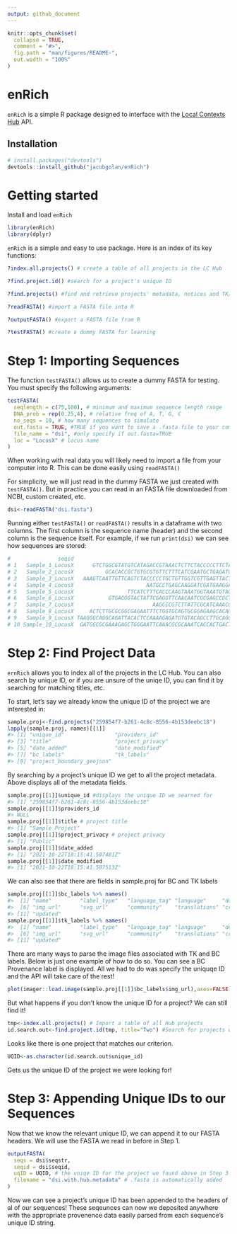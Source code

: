 ```yaml
---
output: github_document
---
```


<!-- README.md is generated from README.Rmd. Please edit that file -->

```r
knitr::opts_chunk$set(
  collapse = TRUE,
  comment = "#>",
  fig.path = "man/figures/README-",
  out.width = "100%"
)
```

# enRich

<!-- badges: start -->
<!-- badges: end -->

`enRich` is a simple R package designed to interface with the [Local Contexts Hub](https://localcontexts.org/tk-label-hub/) API.

## Installation

``` r
# install.packages("devtools")
devtools::install_github("jacobgolan/enRich")
```

# Getting started

Install and load `enRich`

```r
library(enRich)
library(dplyr)
```

`enRich` is a simple and easy to use package. Here is an index of its key functions:


```r
?index.all.projects() # create a table of all projects in the LC Hub

?find.project.id() #search for a project's unique ID

?find.projects() #find and retrieve projects' metadata, notices and TK/BC labels

?readFASTA() #import a FASTA file into R

?outputFASTA() #export a FASTA file from R

?testFASTA() #create a dummy FASTA for learning
```

# **Step 1**: Importing Sequences
The function `testFASTA()` allows us to create a dummy FASTA for testing. You must specify the following arguments:

```r
testFASTA(
  seqlength = c(75,100), # minimum and maximum sequence length range
  DNA_prob = rep(0.25,4), # relative freq of A, T, G, C
  no_seqs = 10, # how many sequences to simulate
  out.fasta = TRUE, #TRUE if you want to save a .fasta file to your computer
  file_name = "dsi", #only specify if out.fasta=TRUE
  loc = "LocusX" # locus name
)
```

When working with real data you will likely need to import a file from your computer into R. This can be done easily using `readFASTA()`

For simplicity, we will just read in the dummy FASTA we just created with `testFASTA()`. But in practice you can read in an FASTA file downloaded from NCBI, custom created, etc.

```r
dsi<-readFASTA("dsi.fasta")

```
Running either `testFASTA()` or `readFASTA()` results in a dataframe with two columns. The first column is the sequence name (header) and the second column is the sequence itself. For example, if we run `print(dsi)` we can see how sequences are stored:

```r
#               seqid                                                                                               seqstr
# 1   Sample_1_LocusX      GTCTGGCGTATGTCATAGACCGTAAACTCTTCTACCCCCTTCTAGACATATGTTGCGACACCCTACGGCACTGTCTGGATGAGGGCCACGAAAGG
# 2   Sample_2_LocusX          GCACACCGCTGTGCGTGTTCTTTCATCGAATGCTGAGATCCCTCGAAGTTGCCCTGCCAAAGCGTGCCCCACCTACCCCTAGTGTGACAAT
# 3   Sample_3_LocusX   AAAGTCAATTGTTCAGTCTACCCCCTGCTGTTGGTCGTTGAGTTACTTTGATAGTGGAGATGTACGGCAATAAGTGTCATTGTATGATAACGAGCTAG
# 4   Sample_4_LocusX                       AATGCCTGAGCAAGGATCGATGAAGGACCCAATAGACTCGGCAACGACCCGGGATTCTACCCACACATCCTGTGGGTT
# 5   Sample_5_LocusX                 TTCATCTTTCACCCAAGTAAATGGTAAATGTAGCATCTTGCAACTTTATCTTGAGTGGCGAGGTATATGCAGTGTTGTTTTTGC
# 6   Sample_6_LocusX           GTGAGGGTACTATTCGAGGTTCAACAATCGCGAGCCGCTTCAGCCCCAGCAATCCCGTTTGGGAGCGACTCGCGCTCGGGAAGATAGCGA
# 7   Sample_7_LocusX                         AAGCCCGTCTTATTCGCATCAAACCAAGCGAATTTACTGGTTCACGCATCATTCTGGTCATGCGAGTCCTGAACTA
# 8   Sample_8_LocusX     ACTCTTGCGCGGCGAGAATTTCTGGTGCAGTGCGGAGAAGCACAGCCCAACCCGTCCTCCGTAAAATGTACAGTAGGGGTAGTGGTTTCTTCGCTC
# 9   Sample_9_LocusX TAAGGGCAGGCAGATTACACTCCAAAAGAGATGTGTACAGCCTTGCAGCTTCTCCCTCGCCGTAACTACAGATGGAGCCCATGTGCGCCCACTTGATCCT
# 10 Sample_10_LocusX  GATGGCGCGAAAGAGCTGGGAATTCAAACGCGCAAATCACCACTGACTGTCAGTTCAACTGAAAGGCCTAAAAGCGATGACTAATGCGATAGGCTCAAA
```

# Step 2: Find Project Data
`ernRich` allows you to index all of the projects in the LC Hub. You can also search by unique ID, or if you are unsure of the uniqe ID, you can find it by searching for matching titles, etc.

To start, let’s say we already know the unique ID of the project we are interested in:

```r
sample.proj<-find.projects("259854f7-b261-4c8c-8556-4b153deebc18")
lapply(sample.proj, names)[[1]]
#> [1] "unique_id"                "providers_id"            
#> [3] "title"                    "project_privacy"         
#> [5] "date_added"               "date_modified"           
#> [7] "bc_labels"                "tk_labels"               
#> [9] "project_boundary_geojson"
```
By searching by a project’s unique ID we get to all the project metadata. Above displays all of the metadata fields.

```r
sample.proj[[1]]$unique_id #displays the unique ID we searned for
#> [1] "259854f7-b261-4c8c-8556-4b153deebc18"
sample.proj[[1]]$providers_id
#> NULL
sample.proj[[1]]$title # project title
#> [1] "Sample Project"
sample.proj[[1]]$project_privacy # project privacy
#> [1] "Public"
sample.proj[[1]]$date_added
#> [1] "2021-10-22T18:15:41.507481Z"
sample.proj[[1]]$date_modified
#> [1] "2021-10-22T18:15:41.507513Z"
```

We can also see that there are fields in sample.proj for BC and TK labels

```r
sample.proj[[1]]$bc_labels %>% names()
#>  [1] "name"         "label_type"   "language_tag" "language"     "default_text"
#>  [6] "img_url"      "svg_url"      "community"    "translations" "created"     
#> [11] "updated"
sample.proj[[1]]$tk_labels %>% names()
#>  [1] "name"         "label_type"   "language_tag" "language"     "default_text"
#>  [6] "img_url"      "svg_url"      "community"    "translations" "created"     
#> [11] "updated"
```

There are many ways to parse the image files associated with TK and BC labels. Below is just one example of how to do so. You can see a BC Provenance label is displayed. All we had to do was specify the uniquqe ID and the API will take care of the rest!

```r
plot(imager::load.image(sample.proj[[1]]$bc_labels$img_url),axes=FALSE)
```
But what happens if you don’t know the unique ID for a project? We can still find it!


```r
tmp<-index.all.projects() # Import a table of all Hub projects
id.search.out<-find.project.id(tmp, title="Two") #Search for projects with the word 'Two' in their title
```

Looks like there is one project that matches our criterion.
```r
UQID<-as.character(id.search.out$unique_id)

```
Gets us the unique ID of the project we were looking for!

# Step 3: Appending Unique IDs to our Sequences
Now that we know the relevant unique ID, we can append it to our FASTA headers. We will use the FASTA we read in before in Step 1.

```r
outputFASTA(
  seqs = dsi$seqstr,
  seqid = dsi$seqid,
  uqID = UQID, # the uniqe ID for the project we found above in Step 3
  filename = "dsi.with.hub.metadata" # .fasta is automatically added
)
```

Now we can see a project's unique ID has been appended to the headers of al of our sequences! These seqeunces can now we deposited anywhere with the appropriate provenence data easily parsed from each sequence's unique ID string.






```r
```

